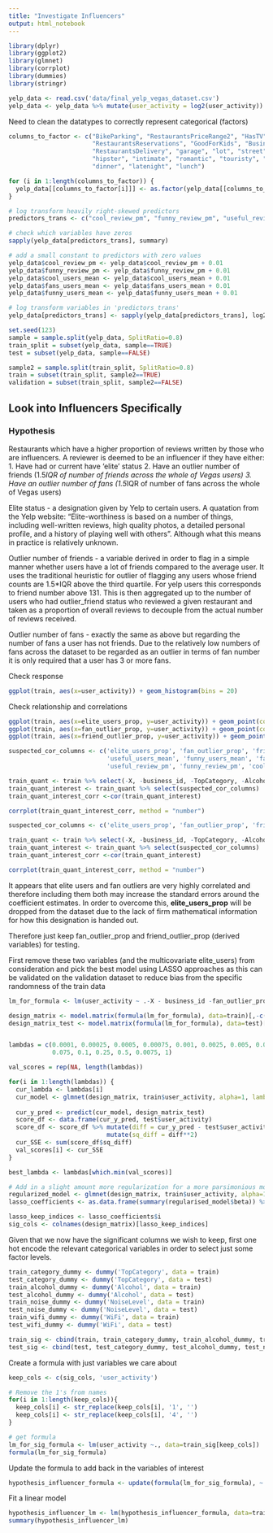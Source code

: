 ```yaml
---
title: "Investigate Influencers"
output: html_notebook
---
```


```r
library(dplyr)
library(ggplot2)
library(glmnet)
library(corrplot)
library(dummies)
library(stringr)
```

```r
yelp_data <- read.csv('data/final_yelp_vegas_dataset.csv')
yelp_data <- yelp_data %>% mutate(user_activity = log2(user_activity))
```

Need to clean the datatypes to correctly represent categorical (factors)
```r
columns_to_factor <- c("BikeParking", "RestaurantsPriceRange2", "HasTV", "RestaurantsGoodForGroups", "OutdoorSeating", 
                       "RestaurantsReservations", "GoodForKids", "BusinessAcceptsCreditCards", "Caters", "RestaurantsTakeOut",
                       "RestaurantsDelivery", "garage", "lot", "street", "valet", "validated", "casual", "classy", "divey", 
                       "hipster", "intimate", "romantic", "touristy", "trendy", "upscale", "breakfast", "brunch", "dessert", 
                       "dinner", "latenight", "lunch")

for (i in 1:length(columns_to_factor)) {
  yelp_data[[columns_to_factor[i]]] <- as.factor(yelp_data[[columns_to_factor[i]]])
}
```

```r
# log transform heavily right-skewed predictors
predictors_trans <- c("cool_review_pm", "funny_review_pm", "useful_review_pm", "cool_users_mean", "fans_users_mean", "funny_users_mean", "useful_users_mean", "friend_number_mean", "reviews_users_pm_mean")

# check which variables have zeros
sapply(yelp_data[predictors_trans], summary)

# add a small constant to predictors with zero values
yelp_data$cool_review_pm <- yelp_data$cool_review_pm + 0.01
yelp_data$funny_review_pm <- yelp_data$funny_review_pm + 0.01
yelp_data$cool_users_mean <- yelp_data$cool_users_mean + 0.01
yelp_data$fans_users_mean <- yelp_data$fans_users_mean + 0.01
yelp_data$funny_users_mean <- yelp_data$funny_users_mean + 0.01

# log transform variables in 'predictors_trans'
yelp_data[predictors_trans] <- sapply(yelp_data[predictors_trans], log2)
```

```r
set.seed(123)
sample = sample.split(yelp_data, SplitRatio=0.8)
train_split = subset(yelp_data, sample==TRUE)
test = subset(yelp_data, sample==FALSE)

sample2 = sample.split(train_split, SplitRatio=0.8)
train = subset(train_split, sample2==TRUE)
validation = subset(train_split, sample2==FALSE)
```


## Look into Influencers Specifically

### Hypothesis

Restaurants which have a higher proportion of reviews written by those who are influencers. A reviewer is deemed to be an influencer if they have either:
  1. Have had or current have 'elite' status
  2. Have an outlier number of friends (1.5*IQR of number of friends across the whole of Vegas users)
  3. Have an outlier number of fans (1.5*IQR of number of fans across the whole of Vegas users)
  
Elite status - a designation given by Yelp to certain users. A quatation from the Yelp website: "Elite-worthiness is based on a number of things, including well-written reviews, high quality photos, a detailed personal profile, and a history of playing well with others". Although what this means in practice is relatively unknown.

Outlier number of friends - a variable derived in order to flag in a simple manner whether users have a lot of friends compared to the average user. It uses the traditional heuristic for outlier of flagging any users whose friend counts are 1.5*IQR above the third quartile. For yelp users this corresponds to friend number above 131. This is then aggregated up to the number of users who had outlier_friend status who reviewed a given restaurant and taken as a proportion of overall reviews to decouple from the actual number of reviews received.

Outlier number of fans - exactly the same as above but regarding the number of fans a user has not friends. Due to the relatively low numbers of fans across the dataset to be regarded as an outlier in terms of fan number it is only required that a user has 3 or more fans.

Check response
```r
ggplot(train, aes(x=user_activity)) + geom_histogram(bins = 20)
```

Check relationship and correlations
```r
ggplot(train, aes(x=elite_users_prop, y=user_activity)) + geom_point(colour='#ec6b2d')
ggplot(train, aes(x=fan_outlier_prop, y=user_activity)) + geom_point(colour='#0098d8')
ggplot(train, aes(x=friend_outlier_prop, y=user_activity)) + geom_point(colour='#3dbd5d')
```



```r
suspected_cor_columns <- c('elite_users_prop', 'fan_outlier_prop', 'friend_outlier_prop', 'friend_number_mean', 'reviews_users_pm_mean',
                           'useful_users_mean', 'funny_users_mean', 'fans_users_mean', 'cool_users_mean', 'fans_users_mean', 
                           'useful_review_pm', 'funny_review_pm', 'cool_review_pm', 'user_activity')

train_quant <- train %>% select(-X, -business_id, -TopCategory, -Alcohol, -NoiseLevel, -WiFi, -RestaurantsAttire)
train_quant_interest <- train_quant %>% select(suspected_cor_columns)
train_quant_interest_corr <-cor(train_quant_interest)

corrplot(train_quant_interest_corr, method = "number")
```

```r
suspected_cor_columns <- c('elite_users_prop', 'fan_outlier_prop', 'friend_outlier_prop', 'user_activity')

train_quant <- train %>% select(-X, -business_id, -TopCategory, -Alcohol, -NoiseLevel, -WiFi, -RestaurantsAttire)
train_quant_interest <- train_quant %>% select(suspected_cor_columns)
train_quant_interest_corr <-cor(train_quant_interest)

corrplot(train_quant_interest_corr, method = "number")
```

It appears that elite users and fan outliers are very highly correlated and therefore including them both may increase the standard errors around the coefficient estimates. In order to overcome this, **elite_users_prop** will be dropped from the dataset due to the lack of firm mathematical information for how this designation is handed out.

Therefore just keep fan_outlier_prop and friend_outlier_prop (derived variables) for testing.

First remove these two variables (and the multicovariate elite_users) from consideration and pick the best model using LASSO approaches as this can be validated on the validation dataset to reduce bias from the specific randomness of the train data
```r
lm_for_formula <- lm(user_activity ~ .-X - business_id -fan_outlier_prop -friend_outlier_prop -elite_users_prop -user_activity, data=train)

design_matrix <- model.matrix(formula(lm_for_formula), data=train)[,-c(1)]
design_matrix_test <- model.matrix(formula(lm_for_formula), data=test)[,-c(1)]


lambdas = c(0.0001, 0.00025, 0.0005, 0.00075, 0.001, 0.0025, 0.005, 0.0075, 0.01, 0.025, 0.05,
            0.075, 0.1, 0.25, 0.5, 0.0075, 1)

val_scores = rep(NA, length(lambdas))

for(i in 1:length(lambdas)) {
  cur_lambda <- lambdas[i]
  cur_model <- glmnet(design_matrix, train$user_activity, alpha=1, lambda = cur_lambda)
  
  cur_y_pred <- predict(cur_model, design_matrix_test)
  score_df <- data.frame(cur_y_pred, test$user_activity)
  score_df <- score_df %>% mutate(diff = cur_y_pred - test$user_activity) %>%
                           mutate(sq_diff = diff**2)
  cur_SSE <- sum(score_df$sq_diff)
  val_scores[i] <- cur_SSE
}

best_lambda <- lambdas[which.min(val_scores)]

# Add in a slight amount more regularization for a more parsimonious model
regularized_model <- glmnet(design_matrix, train$user_activity, alpha=1, lambda = best_lambda + best_lambda/2)
lasso_coefficients <- as.data.frame(summary(regularised_model$beta)) %>% select(-j)

lasso_keep_indices <- lasso_coefficients$i
sig_cols <- colnames(design_matrix)[lasso_keep_indices]
```

Given that we now have the significant columns we wish to keep, first one hot encode the relevant categorical variables in order to select just some factor levels.
```r
train_category_dummy <- dummy('TopCategory', data = train)
test_category_dummy <- dummy('TopCategory', data = test)
train_alcohol_dummy <- dummy('Alcohol', data = train)
test_alcohol_dummy <- dummy('Alcohol', data = test)
train_noise_dummy <- dummy('NoiseLevel', data = train)
test_noise_dummy <- dummy('NoiseLevel', data = test)
train_wifi_dummy <- dummy('WiFi', data = train)
test_wifi_dummy <- dummy('WiFi', data = test)

train_sig <- cbind(train, train_category_dummy, train_alcohol_dummy, train_noise_dummy, train_wifi_dummy)
test_sig <- cbind(test, test_category_dummy, test_alcohol_dummy, test_noise_dummy, test_wifi_dummy)
```

Create a formula with just variables we care about
```r
keep_cols <- c(sig_cols, 'user_activity')

# Remove the 1's from names
for(i in 1:length(keep_cols)){
  keep_cols[i] <- str_replace(keep_cols[i], '1', '')
  keep_cols[i] <- str_replace(keep_cols[i], '4', '')
}

# get formula
lm_for_sig_formula <- lm(user_activity ~., data=train_sig[keep_cols])
formula(lm_for_sig_formula)
```

Update the formula to add back in the variables of interest
```r
hypothesis_influencer_formula <- update(formula(lm_for_sig_formula), ~ . + fan_outlier_prop + friend_outlier_prop)
```

Fit a linear model
```r
hypothesis_influencer_lm <- lm(hypothesis_influencer_formula, data=train_sig)
summary(hypothesis_influencer_lm)
```








